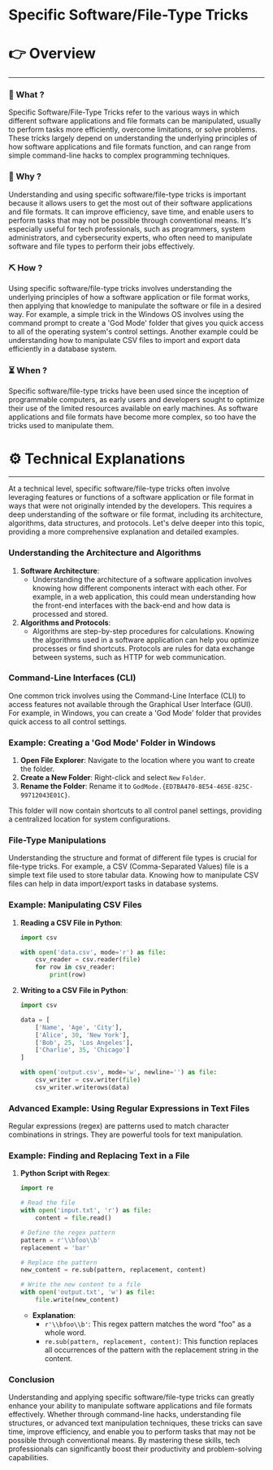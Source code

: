 # Specific Software/File-Type Tricks


# 👉 Overview

---

### 👀 What ?

Specific Software/File-Type Tricks refer to the various ways in which different software applications and file formats can be manipulated, usually to perform tasks more efficiently, overcome limitations, or solve problems. These tricks largely depend on understanding the underlying principles of how software applications and file formats function, and can range from simple command-line hacks to complex programming techniques.


### 🧐 Why ?

Understanding and using specific software/file-type tricks is important because it allows users to get the most out of their software applications and file formats. It can improve efficiency, save time, and enable users to perform tasks that may not be possible through conventional means. It's especially useful for tech professionals, such as programmers, system administrators, and cybersecurity experts, who often need to manipulate software and file types to perform their jobs effectively.


### ⛏️ How ?

Using specific software/file-type tricks involves understanding the underlying principles of how a software application or file format works, then applying that knowledge to manipulate the software or file in a desired way. For example, a simple trick in the Windows OS involves using the command prompt to create a 'God Mode' folder that gives you quick access to all of the operating system's control settings. Another example could be understanding how to manipulate CSV files to import and export data efficiently in a database system.


### ⏳ When ?

Specific software/file-type tricks have been used since the inception of programmable computers, as early users and developers sought to optimize their use of the limited resources available on early machines. As software applications and file formats have become more complex, so too have the tricks used to manipulate them.


# ⚙️ Technical Explanations

---

At a technical level, specific software/file-type tricks often involve leveraging features or functions of a software application or file format in ways that were not originally intended by the developers. This requires a deep understanding of the software or file format, including its architecture, algorithms, data structures, and protocols. Let's delve deeper into this topic, providing a more comprehensive explanation and detailed examples.

### Understanding the Architecture and Algorithms

1. **Software Architecture**:
    - Understanding the architecture of a software application involves knowing how different components interact with each other. For example, in a web application, this could mean understanding how the front-end interfaces with the back-end and how data is processed and stored.
2. **Algorithms and Protocols**:
    - Algorithms are step-by-step procedures for calculations. Knowing the algorithms used in a software application can help you optimize processes or find shortcuts. Protocols are rules for data exchange between systems, such as HTTP for web communication.

### Command-Line Interfaces (CLI)

One common trick involves using the Command-Line Interface (CLI) to access features not available through the Graphical User Interface (GUI). For example, in Windows, you can create a 'God Mode' folder that provides quick access to all control settings.

### Example: Creating a 'God Mode' Folder in Windows

1. **Open File Explorer**: Navigate to the location where you want to create the folder.
2. **Create a New Folder**: Right-click and select `New` `Folder`.
3. **Rename the Folder**: Rename it to `GodMode.{ED7BA470-8E54-465E-825C-99712043E01C}`.

This folder will now contain shortcuts to all control panel settings, providing a centralized location for system configurations.

### File-Type Manipulations

Understanding the structure and format of different file types is crucial for file-type tricks. For example, a CSV (Comma-Separated Values) file is a simple text file used to store tabular data. Knowing how to manipulate CSV files can help in data import/export tasks in database systems.

### Example: Manipulating CSV Files

1. **Reading a CSV File in Python**:
    
    ```python
    import csv
    
    with open('data.csv', mode='r') as file:
        csv_reader = csv.reader(file)
        for row in csv_reader:
            print(row)
    
    ```
    
2. **Writing to a CSV File in Python**:
    
    ```python
    import csv
    
    data = [
        ['Name', 'Age', 'City'],
        ['Alice', 30, 'New York'],
        ['Bob', 25, 'Los Angeles'],
        ['Charlie', 35, 'Chicago']
    ]
    
    with open('output.csv', mode='w', newline='') as file:
        csv_writer = csv.writer(file)
        csv_writer.writerows(data)
    
    ```
    

### Advanced Example: Using Regular Expressions in Text Files

Regular expressions (regex) are patterns used to match character combinations in strings. They are powerful tools for text manipulation.

### Example: Finding and Replacing Text in a File

1. **Python Script with Regex**:
    
    ```python
    import re
    
    # Read the file
    with open('input.txt', 'r') as file:
        content = file.read()
    
    # Define the regex pattern
    pattern = r'\\bfoo\\b'
    replacement = 'bar'
    
    # Replace the pattern
    new_content = re.sub(pattern, replacement, content)
    
    # Write the new content to a file
    with open('output.txt', 'w') as file:
        file.write(new_content)
    
    ```
    
    - **Explanation**:
        - `r'\\bfoo\\b'`: This regex pattern matches the word "foo" as a whole word.
        - `re.sub(pattern, replacement, content)`: This function replaces all occurrences of the pattern with the replacement string in the content.

### Conclusion

Understanding and applying specific software/file-type tricks can greatly enhance your ability to manipulate software applications and file formats effectively. Whether through command-line hacks, understanding file structures, or advanced text manipulation techniques, these tricks can save time, improve efficiency, and enable you to perform tasks that may not be possible through conventional means. By mastering these skills, tech professionals can significantly boost their productivity and problem-solving capabilities.
